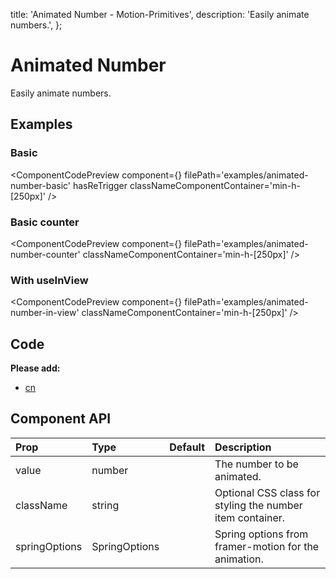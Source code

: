   title: 'Animated Number - Motion-Primitives',
  description: 'Easily animate numbers.',
};


# Animated Number

Easily animate numbers.

## Examples

### Basic

<ComponentCodePreview
  component={<AnimatedNumberBasic />}
  filePath='examples/animated-number-basic'
  hasReTrigger
  classNameComponentContainer='min-h-[250px]'
/>

### Basic counter

<ComponentCodePreview
  component={<AnimatedNumberCounter />}
  filePath='examples/animated-number-counter'
  classNameComponentContainer='min-h-[250px]'
/>

### With useInView

<ComponentCodePreview
  component={<AnimatedNumberInView />}
  filePath='examples/animated-number-in-view'
  classNameComponentContainer='min-h-[250px]'
/>

## Code

<CodeBlock filePath='components/core/animated-number.tsx' />

**Please add:**

- [cn](https://github.com/ibelick/motion-primitives/blob/main/lib/utils.ts)

## Component API

| Prop          | Type          | Default | Description                                               |
| :------------ | :------------ | :------ | :-------------------------------------------------------- |
| value         | number        |         | The number to be animated.                                |
| className     | string        |         | Optional CSS class for styling the number item container. |
| springOptions | SpringOptions |         | Spring options from framer-motion for the animation.      |
